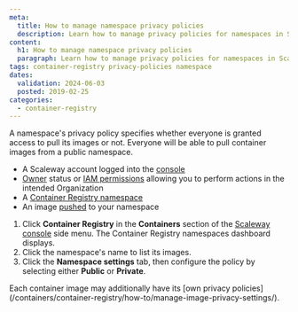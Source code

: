 ```yaml
---
meta:
  title: How to manage namespace privacy policies
  description: Learn how to manage privacy policies for namespaces in Scaleway's Container Registry.
content:
  h1: How to manage namespace privacy policies
  paragraph: Learn how to manage privacy policies for namespaces in Scaleway's Container Registry.
tags: container-registry privacy-policies namespace
dates:
  validation: 2024-06-03
  posted: 2019-02-25
categories:
  - container-registry
---
```


A namespace's privacy policy specifies whether everyone is granted access to pull its images or not. Everyone will be able to pull container images from a public namespace.

<Macro id="requirements" />

- A Scaleway account logged into the [console](https://console.scaleway.com)
- [Owner](/identity-and-access-management/iam/concepts/#owner) status or [IAM permissions](/identity-and-access-management/iam/concepts/#permission) allowing you to perform actions in the intended Organization
- A [Container Registry namespace](/containers/container-registry/how-to/create-namespace/)
- An image [pushed](/containers/container-registry/how-to/push-images/) to your namespace


1. Click **Container Registry** in the **Containers** section of the [Scaleway console](https://console.scaleway.com) side menu. The Container Registry namespaces dashboard displays.
2. Click the namespace's name to list its images.
3. Click the **Namespace settings** tab, then configure the policy by selecting either **Public** or **Private**.

<Message type="note">
  Each container image may additionally have its [own privacy policies](/containers/container-registry/how-to/manage-image-privacy-settings/).
</Message>


